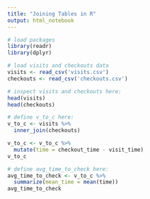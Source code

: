 ```yaml
---
title: "Joining Tables in R"
output: html_notebook
---
```


```r
# load packages
library(readr)
library(dplyr)
```

```r
# load visits and checkouts data
visits <- read_csv('visits.csv')
checkouts <- read_csv('checkouts.csv')
```

```r
# inspect visits and checkouts here:
head(visits)
head(checkouts)
```

```r
# define v_to_c here:
v_to_c <- visits %>%
  inner_join(checkouts) 

v_to_c <- v_to_c %>% 
  mutate(time = checkout_time - visit_time)
v_to_c
```

```r
# define avg_time_to_check here:
avg_time_to_check <- v_to_c %>% 
  summarize(mean_time = mean(time))
avg_time_to_check
```